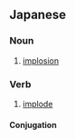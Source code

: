 ==Japanese==
{{ja-kanjitab|爆|縮}}

===Noun===
{{ja-noun|ばくしゅく}}

# [[implosion]] {{gloss|action of imploding}}

===Verb===
{{ja-verb-suru|k|hira=ばくしゅく|rom=bakushuku|hidx=はくしゅく'}}

# [[implode]]

====Conjugation====
{{ja-suru|爆縮|ばくしゅく|bakushuku}}